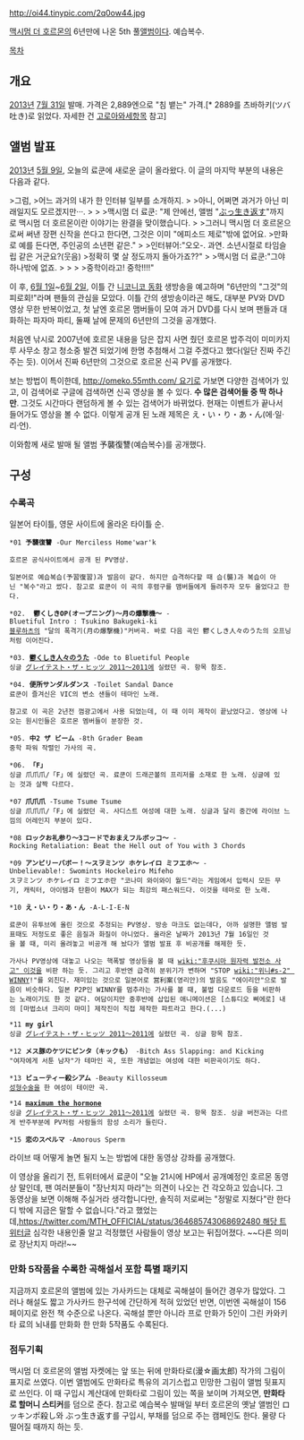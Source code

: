 http://oi44.tinypic.com/2q0ow44.jpg

[[맥시멈 더 호르몬]]의 6년만에 나온 5th 풀[[앨범]]이다. 예습복수.

[[목차]]

== 개요 ==

[[2013년]] [[7월 31일]] 발매. 가격은 2,889엔으로 "침 뱉는" 가격.[* 2889를 츠바하키(ツバ吐き)로 읽었다. 자세한 건 [[고로아와세]]항목 참고]

== 앨범 발표 ==

[[2013년]] [[5월 9일]], 오늘의 료쿤에 새로운 글이 올라왔다. 이 글의 마지막 부분의 내용은 다음과 같다.

>그럼,
>어느 과거의 내가 한 인터뷰 일부를 소개하지.
>
>아니, 어쩌면 과거가 아닌 미래일지도 모르겠지만···.
>
>
>맥시멈 더 료쿤: "제 안에선, 앨범 "[[ぶっ生き返す]]"까지로 맥시멈 더 호르몬이란 이야기는 완결을 맞이했습니다.
>
>그러니 맥시멈 더 호르몬으로써 써낸 장편 신작을 쓴다고 한다면, 그것은 이미 "에피소드 제로"밖에 없어요.
>만화로 예를 든다면, 주인공의 소년편 같은."
>
>인터뷰어:"오오-. 과연. 소년시절로 타임슬립 같은 거군요?(웃음)
>정확히 몇 살 정도까지 돌아가죠??"
>
>맥시멈 더 료쿤:"그야 하나밖에 없죠.
>
>
>
>중학이라고! 중학!!!!"

이 후, [[6월 1일]]~[[6월 2일]], 이틀 간 [[니코니코 동화]] 생방송을 예고하며 "6년만의 "그것"의 피로회!"라며 팬들의 관심을 모았다. 이틀 간의 생방송이라곤 해도, 대부분 PV와 DVD영상 무한 반복이었고, 첫 날엔 호르몬 맴버들이 모여 과거 DVD를 다시 보며 팬들과 대화하는 파자마 파티, 둘째 날에 문제의 6년만의 그것을 공개했다.

처음엔 낚시로 2007년에 호르몬 내용을 담은 잡지 사면 줬던 호르몬 밥주걱이 미미카지루 사무소 창고 청소중 발견 되었기에 한명 추첨해서 그걸 주겠다고 했다(일단 진짜 주긴 주는 듯). 이어서 진짜 6년만의 그것으로 호르몬 신곡 PV를 공개했다.

보는 방법이 특이한데, [[http://omeko.55mth.com/  요기]]로 가보면 다양한 검색어가 있고, 이 검색어로 구글에 검색하면 신곡 영상을 볼 수 있다. '''수 많은 검색어들 중 딱 하나만'''. 그것도 시간마다 랜덤하게 볼 수 있는 검색어가 바뀌었다. 현재는 이벤트가 끝나서 들어가도 영상을 볼 수 없다. 이렇게 공개 된 노래 제목은 え・い・り・あ・ん(에·일·리·언).

이와함께 새로 발매 될 앨범 予襲復讐(예습복수)를 공개했다.

{{{#!html
<object width="640" height="360"><param name="movie" value="//www.youtube.com/v/YBlbUAtGwkM?hl=ko_KR&amp;version=3"></param><param name="allowFullScreen" value="true"></param><param name="allowscriptaccess" value="always"></param><embed src="//www.youtube.com/v/YBlbUAtGwkM?hl=ko_KR&amp;version=3" type="application/x-shockwave-flash" width="640" height="360" allowscriptaccess="always" allowfullscreen="true"></embed></object>
}}}



== 구성 ==

=== 수록곡 ===
일본어 타이틀, 영문 사이트에 올라온 타이틀 순.

 *01 '''予襲復讐''' -Our Merciless Home'war'k
{{{#!html
<object width="640" height="360"><param name="movie" value="//www.youtube.com/v/beN5ep5MrdY?version=3&amp;hl=ko_KR"></param><param name="allowFullScreen" value="true"></param><param name="allowscriptaccess" value="always"></param><embed src="//www.youtube.com/v/beN5ep5MrdY?version=3&amp;hl=ko_KR" type="application/x-shockwave-flash" width="640" height="360" allowscriptaccess="always" allowfullscreen="true"></embed></object>
}}} 
 호르몬 공식사이트에서 공개 된 PV영상.

 일본어로 예습복습(予習復習)과 발음이 같다. 하지만 습격하다할 때 습(襲)과 복습이 아닌 "복수"라고 썼다. 참고로 료쿤이 이 곡의 후렴구를 맴버들에게 들려주자 모두 울었다고 한다.

 *02.  '''鬱くしきOP(オープニング)～月の爆撃機～''' -Bluetiful Intro : Tsukino Bakugeki-ki
 [[블루하츠]]의 "달의 폭격기(月の爆撃機)"커버곡. 바로 다음 곡인 鬱くしき人々のうた의 오프닝처럼 이어진다.

 *03. '''[[鬱くしき人々のうた]]''' -Ode to Bluetiful People
 싱글 [[グレイテスト・ザ・ヒッツ 2011〜2011]]에 실렸던 곡. 항목 참조.

 *04. '''便所サンダルダンス''' -Toilet Sandal Dance
 료쿤이 즐겨신은 VIC의 변소 샌들이 테마인 노래.
{{{#!html
<object width="640" height="360"><param name="movie" value="//www.youtube.com/v/JaNLGLHyw7E?version=3&amp;hl=ko_KR"></param><param name="allowFullScreen" value="true"></param><param name="allowscriptaccess" value="always"></param><embed src="//www.youtube.com/v/JaNLGLHyw7E?version=3&amp;hl=ko_KR" type="application/x-shockwave-flash" width="640" height="360" allowscriptaccess="always" allowfullscreen="true"></embed></object>
}}} 
 참고로 이 곡은 2년전 껌광고에서 사용 되었는데, 이 때 이미 제작이 끝났었다고. 영상에 나오는 원시인들은 호르몬 멤버들이 분장한 것.

 *05. '''中2 ザ ビーム''' -8th Grader Beam
 중학 파워 작렬인 가사의 곡.

 *06. '''「F」'''
 싱글 爪爪爪/「F」에 실렸던 곡. 료쿤이 드래곤볼의 프리저를 소재로 한 노래. 싱글에 있는 것과 살짝 다르다.

 *07 '''爪爪爪''' -Tsume Tsume Tsume
 싱글 爪爪爪/「F」에 실렸던 곡. 사디스트 여성에 대한 노래. 싱글과 달리 중간에 라이브 느낌의 어레인지 부분이 있다.

 *08 '''ロックお礼参り～3コードでおまえフルボッコ～''' -Rocking Retaliation: Beat the Hell out of You with 3 Chords

 *09 '''アンビリーバボー！～スヲミンツ ホケレイロ ミフエホ～''' -Unbelievable!: Swomints Hockeleiro Mifeho
 スヲミンツ ホケレイロ ミフエホ란 "코나미 와이와이 월드"라는 게임에서 입력시 모든 무기, 캐릭터, 아이템과 탄환이 MAX가 되는 최강의 패스워드다. 이것을 테마로 한 노래.

 *10 '''え・い・り・あ・ん''' -A-L-I-E-N
{{{#!html
<object width="640" height="360"><param name="movie" value="//www.youtube.com/v/TdwT5JlH8gM?hl=ko_KR&amp;version=3"></param><param name="allowFullScreen" value="true"></param><param name="allowscriptaccess" value="always"></param><embed src="//www.youtube.com/v/TdwT5JlH8gM?hl=ko_KR&amp;version=3" type="application/x-shockwave-flash" width="640" height="360" allowscriptaccess="always" allowfullscreen="true"></embed></object>
}}} 
 료쿤이 유투브에 올린 것으로 추정되는 PV영상. 방송 마크도 없는데다, 아까 설명한 앨범 발표때도 저정도로 좋은 음질과 화질이 아니었다. 올라온 날짜가 2013년 7월 16일인 것을 볼 때, 미리 올려놓고 비공개 해 놨다가 앨범 발표 후 비공개를 해제한 듯. 

 가사나 PV영상에 대놓고 나오는 핵폭발 영상등을 볼 때 [[wiki:"후쿠시마 원자력 발전소 사고" 이것]]을 비판 하는 듯. 그리고 후반엔 급격히 분위기가 변하며 "STOP [[wiki:"위니#s-2" WINNY]]!"를 외친다. 재미있는 것으로 일본어로 営利案(영리안)의 발음도 "에이리안"으로 발음이 비슷하다. 일본 P2P인 WINNY를 멈추라는 가사를 볼 때, 불법 다운로드 등을 비판하는 노래이기도 한 것 같다. 여담이지만 중후반에 삽입된 애니메이션은 [스튜디오 삐에로] 내의 [마법소녀 크리미 마미] 제작진이 직접 제작한 파트라고 한다.(...)

 *11 '''my girl'''
 싱글 [[グレイテスト・ザ・ヒッツ 2011〜2011]]에 실렸던 곡. 싱글 항목 참조.

 *12 '''メス豚のケツにビンタ（キックも）''' -Bitch Ass Slapping: and Kicking
 "여자에게 서툰 남자"가 테마인 곡, 또한 개념없는 여성에 대한 비판곡이기도 하다.

 *13 '''ビューティー殺シアム''' -Beauty Killosseum
 [[성형수술]]을 한 여성이 테이만 곡.

 *14 '''[[maximum the hormone]]'''
 싱글 [[グレイテスト・ザ・ヒッツ 2011〜2011]]에 실렸던 곡. 항목 참조. 싱글 버전과는 다르게 반주부분에 PV처럼 사람들의 함성 소리가 들린다.

 *15 '''恋のスペルマ''' -Amorous Sperm
{{{#!html
<object width="640" height="360"><param name="movie" value="//www.youtube.com/v/Nw8624J0s5Y?hl=ko_KR&amp;version=3"></param><param name="allowFullScreen" value="true"></param><param name="allowscriptaccess" value="always"></param><embed src="//www.youtube.com/v/Nw8624J0s5Y?hl=ko_KR&amp;version=3" type="application/x-shockwave-flash" width="640" height="360" allowscriptaccess="always" allowfullscreen="true"></embed></object>
}}} 
라이브 때 어떻게 놀면 될지 노는 방법에 대한 동영상 강좌를 공개했다.

이 영상을 올리기 전, 트위터에서 료쿤이 "오늘 21시에 HP에서 공개예정인 호르몬 동영상 말인데, 팬 여러분들이 "장난치지 마라"는 의견이 나오는 건 각오하고 있습니다. 그 동영상을 보면 이해해 주실거라 생각합니다만, 솔직히 저로써는 "정말로 지쳤다"란 한다디 밖에 지금은 말할 수 없습니다."라고 했었는데,[[https://twitter.com/MTH_OFFICIAL/status/364685743068692480 해당 트위터글]] 심각한 내용인줄 알고 걱정했던 사람들이 영상 보고는 뒤집어졌다. ~~다른 의미로 장난치지 마라!~~

=== 만화 5작품을 수록한 곡해설서 포함 특별 패키지 ===

지금까지 호르몬의 앨범에 있는 가사카드는 대체로 곡해설이 들어간 경우가 많았다. 그러나 해설도 짧고 가사카드 한구석에 간단하게 적혀 있었던 반면, 이번엔 곡해설이 156페이지로 완전 책 수준으로 나온다. 곡해설 뿐만 아니라 프로 만화가 5인이 그린 카와키타 료의 뇌내를 만화화 한 만화 5작품도 수록된다.

=== 점두기획 ===

맥시멈 더 호르몬의 앨범 자켓에는 앞 또는 뒤에 만화타로(漫☆画太郎) 작가의 그림이 표지로 쓰였다. 이번 앨범에도 만화타로 특유의 괴기스럽고 민망한 그림이 앨범 뒷표지로 쓰인다. 이 때 구입시 계산대에 만화타로 그림이 있는 쪽을 보이며 가져오면, '''만화타로 할머니 스티커'''를 덤으로 준다.
참고로 예습복수 발매일 부터 호르몬의 옛날 앨범인 ロッキンポ殺し와 ぶっ生き返す를 구입시, 부채를 덤으로 주는 캠페인도 한다. 물량 다 떨어질 때까지 하는 듯.
